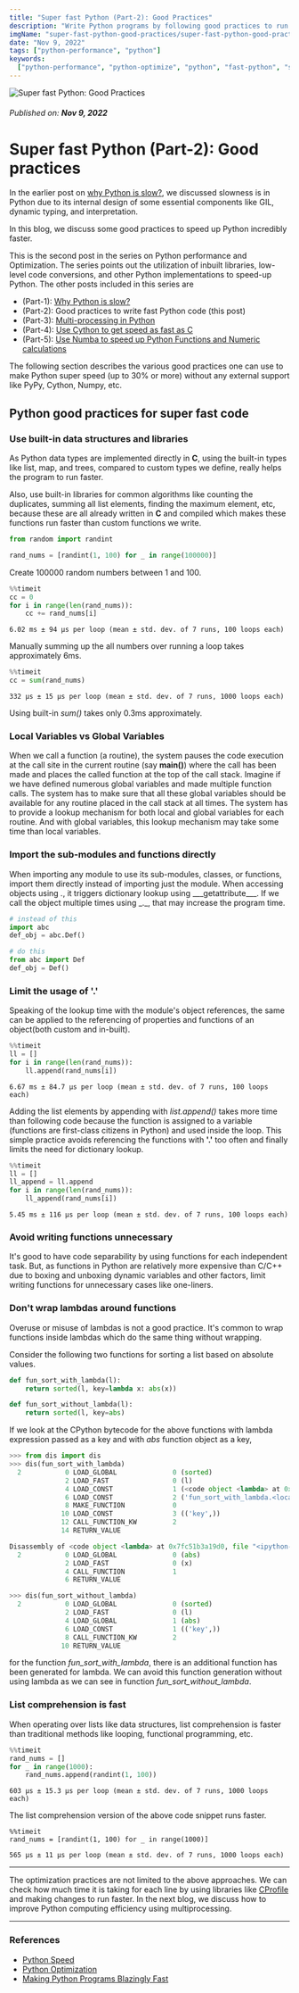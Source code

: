 ```yaml
---
title: "Super fast Python (Part-2): Good Practices"
description: "Write Python programs by following good practices to run code incredibly faster."
imgName: "super-fast-python-good-practices/super-fast-python-good-practices.jpg"
date: "Nov 9, 2022"
tags: ["python-performance", "python"]
keywords:
  ["python-performance", "python-optimize", "python", "fast-python", "speed"]
---
```


![Super fast Python: Good Practices](super-fast-python-good-practices/super-fast-python-good-practices.jpg)

###### Published on: **Nov 9, 2022**

# Super fast Python (Part-2): Good practices

In the earlier post on [why Python is slow?](https://santhalakshminarayana.github.io/blog/super-fast-python-why-python-slow), we discussed slowness is in Python due to its internal design of some essential components like GIL, dynamic typing, and interpretation.

In this blog, we discuss some good practices to speed up Python incredibly faster.

This is the second post in the series on Python performance and Optimization. The series points out the utilization of inbuilt libraries, low-level code conversions, and other Python implementations to speed-up Python. The other posts included in this series are

- (Part-1): [Why Python is slow?](https://santhalakshminarayana.github.io/blog/super-fast-python-why-python-slow)
- (Part-2): Good practices to write fast Python code (this post)
- (Part-3): [Multi-processing in Python](https://santhalakshminarayana.github.io/blog/super-fast-python-multi-processing)
- (Part-4): [Use Cython to get speed as fast as C](https://santhalakshminarayana.github.io/blog/super-fast-python-cython)
- (Part-5): [Use Numba to speed up Python Functions and Numeric calculations](https://santhalakshminarayana.github.io/blog/super-fast-python-numba)

The following section describes the various good practices one can use to make Python super speed (up to 30% or more) without any external support like PyPy, Cython, Numpy, etc.

## Python good practices for super fast code

### Use built-in data structures and libraries

As Python data types are implemented directly in **C**, using the built-in types like list, map, and trees, compared to custom types we define, really helps the program to run faster.

Also, use built-in libraries for common algorithms like counting the duplicates, summing all list elements, finding the maximum element, etc, because these are all already written in **C** and compiled which makes these functions run faster than custom functions we write.

```python
from random import randint

rand_nums = [randint(1, 100) for _ in range(100000)]
```

Create 100000 random numbers between 1 and 100.

```python
%%timeit
cc = 0
for i in range(len(rand_nums)):
    cc += rand_nums[i]
```

```python:output
6.02 ms ± 94 µs per loop (mean ± std. dev. of 7 runs, 100 loops each)
```

Manually summing up the all numbers over running a loop takes approximately 6ms.

```python
%%timeit
cc = sum(rand_nums)
```

```python:output
332 µs ± 15 µs per loop (mean ± std. dev. of 7 runs, 1000 loops each)
```

Using built-in _sum()_ takes only 0.3ms approximately.

### Local Variables vs Global Variables

When we call a function (a routine), the system pauses the code execution at the call site in the current routine (say **main()**) where the call has been made and places the called function at the top of the call stack. Imagine if we have defined numerous global variables and made multiple function calls. The system has to make sure that all these global variables should be available for any routine placed in the call stack at all times. The system has to provide a lookup mechanism for both local and global variables for each routine. And with global variables, this lookup mechanism may take some time than local variables.

### Import the sub-modules and functions directly

When importing any module to use its sub-modules, classes, or functions, import them directly instead of importing just the module. When accessing objects using _._, it triggers dictionary lookup using \_\_\_getattribute\_\__. If we call the object multiple times using _.\_, that may increase the program time.

```python
# instead of this
import abc
def_obj = abc.Def()

# do this
from abc import Def
def_obj = Def()
```

### Limit the usage of '.'

Speaking of the lookup time with the module's object references, the same can be applied to the referencing of properties and functions of an object(both custom and in-built).

```python
%%timeit
ll = []
for i in range(len(rand_nums)):
    ll.append(rand_nums[i])
```

```python:output
6.67 ms ± 84.7 µs per loop (mean ± std. dev. of 7 runs, 100 loops each)
```

Adding the list elements by appending with _list.append()_ takes more time than following code because the function is assigned to a variable (functions are first-class citizens in Python) and used inside the loop. This simple practice avoids referencing the functions with **'.'** too often and finally limits the need for dictionary lookup.

```python
%%timeit
ll = []
ll_append = ll.append
for i in range(len(rand_nums)):
    ll_append(rand_nums[i])
```

```python:output
5.45 ms ± 116 µs per loop (mean ± std. dev. of 7 runs, 100 loops each)
```

### Avoid writing functions unnecessary

It's good to have code separability by using functions for each independent task. But, as functions in Python are relatively more expensive than C/C++ due to boxing and unboxing dynamic variables and other factors, limit writing functions for unnecessary cases like one-liners.

### Don't wrap lambdas around functions

Overuse or misuse of lambdas is not a good practice. It's common to wrap functions inside lambdas which do the same thing without wrapping.

Consider the following two functions for sorting a list based on absolute values.

```python
def fun_sort_with_lambda(l):
    return sorted(l, key=lambda x: abs(x))

def fun_sort_without_lambda(l):
    return sorted(l, key=abs)
```

If we look at the CPython bytecode for the above functions with lambda expression passed as a key and with _abs_ function object as a key,

```python
>>> from dis import dis
>>> dis(fun_sort_with_lambda)
  2           0 LOAD_GLOBAL              0 (sorted)
              2 LOAD_FAST                0 (l)
              4 LOAD_CONST               1 (<code object <lambda> at 0x7fc51b3a19d0, file "<ipython-input-62-c4147c242c71>", line 2>)
              6 LOAD_CONST               2 ('fun_sort_with_lambda.<locals>.<lambda>')
              8 MAKE_FUNCTION            0
             10 LOAD_CONST               3 (('key',))
             12 CALL_FUNCTION_KW         2
             14 RETURN_VALUE

Disassembly of <code object <lambda> at 0x7fc51b3a19d0, file "<ipython-input-62-c4147c242c71>", line 2>:
  2           0 LOAD_GLOBAL              0 (abs)
              2 LOAD_FAST                0 (x)
              4 CALL_FUNCTION            1
              6 RETURN_VALUE

>>> dis(fun_sort_without_lambda)
  2           0 LOAD_GLOBAL              0 (sorted)
              2 LOAD_FAST                0 (l)
              4 LOAD_GLOBAL              1 (abs)
              6 LOAD_CONST               1 (('key',))
              8 CALL_FUNCTION_KW         2
             10 RETURN_VALUE
```

for the function _fun_sort_with_lambda_, there is an additional function has been generated for lambda. We can avoid this function generation without using lambda as we can see in function _fun_sort_without_lambda_.

### List comprehension is fast

When operating over lists like data structures, list comprehension is faster than traditional methods like looping, functional programming, etc.

```python
%%timeit
rand_nums = []
for _ in range(1000):
    rand_nums.append(randint(1, 100))
```

```output
603 µs ± 15.3 µs per loop (mean ± std. dev. of 7 runs, 1000 loops each)
```

The list comprehension version of the above code snippet runs faster.

```python:output
%%timeit
rand_nums = [randint(1, 100) for _ in range(1000)]
```

```python:output
565 µs ± 11 µs per loop (mean ± std. dev. of 7 runs, 1000 loops each)
```

---

The optimization practices are not limited to the above approaches. We can check how much time it is taking for each line by using libraries like [CProfile](https://docs.python.org/3/library/profile.html) and making changes to run faster. In the next blog, we discuss how to improve Python computing efficiency using multiprocessing.

---

### References

- [Python Speed](https://wiki.python.org/moin/PythonSpeed)
- [Python Optimization](https://aglowiditsolutions.com/blog/python-optimization/)
- [Making Python Programs Blazingly Fast](https://martinheinz.dev/blog/13)
